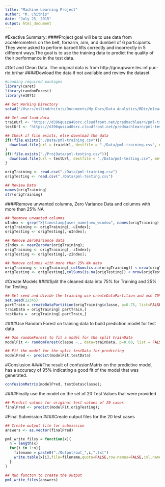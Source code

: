 ```yaml
---
title: "Machine Learning Project"
author: "M. Chitnis"
date: "July 25, 2015"
output: html_document
---
```

#Exective Summary: 
####Project goal will be to use data from accelerometers on the belt, forearm, arm, and dumbell of 6 participants. They were asked to perform barbell lifts correctly and incorrectly in 5 different ways.The goal is to use the training data to predict the quality of their performance in the test data.

#Get and Clean Data. The original data is from http://groupware.les.inf.puc-rio.br/har
####Dowload the data if not available and review the dataset
```r
#Loading required packages
library(caret)
library(randomForest)
library(e1071)

## Set Working Directory
setwd("/Users/milindchitnis/Documents/My Docs/Data Analytics/RDir/mlearning")

## Get and load data
trainUrl <- "https://d396qusza40orc.cloudfront.net/predmachlearn/pml-training.csv"
testUrl <- "https://d396qusza40orc.cloudfront.net/predmachlearn/pml-testing.csv"

## Check if file exists, else download the data
if(!file.exists("./Data/pml-training.csv")){
  download.file(url = trainUrl, destfile = "./Data/pml-training.csv", method="curl")
}
if(!file.exists("./ProjData/pml-testing.csv")){
  download.file(url = testUrl, destfile = "./Data/pml-testing.csv", method="curl")
}

origTraining <- read.csv("./Data/pml-training.csv")
origTesting <- read.csv("./Data/pml-testing.csv")

## Review Data
names(origTraining)
str(origTraining)
```

####Remove unwanted columns, Zero Variance Data and columns with more than 25% NA
```r
## Renmove unwanted columns
uIndex <- grep("X|timestamp|user_name|new_window", names(origTraining));
origTraining <- origTraining[,-uIndex];
origTesting <- origTesting[,-uIndex];

## Remove ZeroVariance data
zIndex <- nearZeroVar(origTraining);
origTraining <- origTraining[,-zIndex];
origTesting <- origTesting[,-zIndex];

## Remove columns with more than 25% NA data
origTraining <- origTraining[,colSums(is.na(origTraining)) < nrow(origTraining)*0.75]
origTesting <- origTesting[,colSums(is.na(origTesting)) < nrow(origTesting)*0.75]
```

#Create Models
####Split the cleaned data into 75% for Training and 25% for Testing.
```r
## Set seed and divide the training use createDataPartition and use 75% data for training
set.seed(12345)
partTrain = createDataPartition(origTraining$classe, p=0.75, list=FALSE)
trainData = origTraining[ partTrain,]
testData =  origTraining[-partTrain,]
```

####Use Random Forest on training data to build prediction model for test data
```r
## Use randomForest to fit a model for the split trainData 
modelFit <- randomForest(classe ~., data=trainData, p=0.60, list = FALSE)

## Fit the model for the split testData for predicting
modelPred <- predict(modelFit,testData)
```

#Conslusion
####The result of confusionMatrix on the predictive model, has a accuracy of 95% indicating a good fit of the model that was generated.
``` r
confusionMatrix(modelPred, testData$classe);
```
####Finally use the model on the set of 20 Test Values that were provided
```r
## Predict values for original test values of 20 cases
finalPred <- predict(modelFit,origTesting);
```

#Final Submission
####Create output files for the 20 test cases
```r
## Create output file for submission
answers <- as.vector(finalPred)

pml_write_files = function(x){
  n = length(x)
  for(i in 1:n){
    filename = paste0("./Output/out_",i,".txt")
    write.table(x[i],file=filename,quote=FALSE,row.names=FALSE,col.names=FALSE)
  }
}

## Run functon to create the output
pml_write_files(answers)
```


